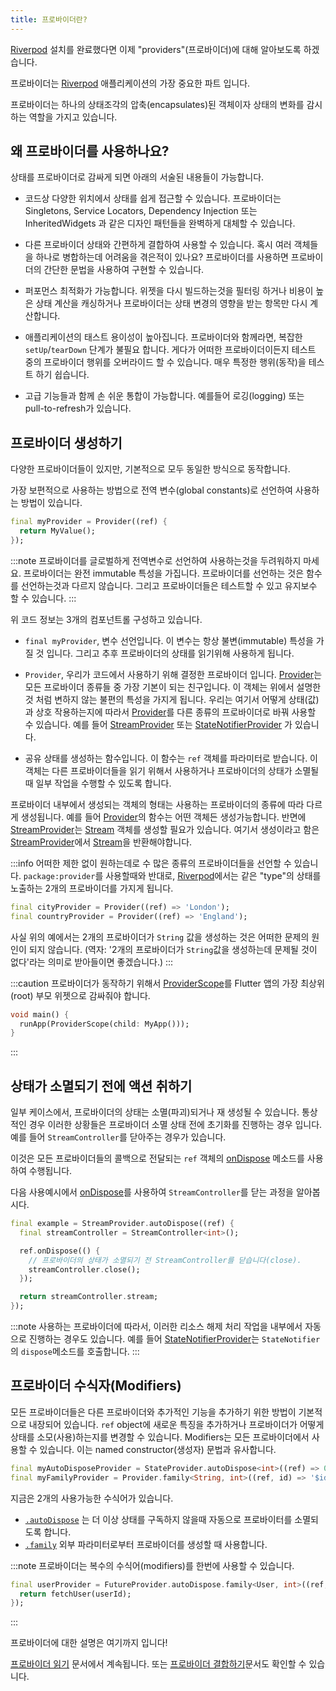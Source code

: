```yaml
---
title: 프로바이더란?
---
```


[Riverpod] 설치를 완료했다면 이제 "providers"(프로바이더)에 대해 알아보도록 하겠습니다.

프로바이더는 [Riverpod] 애플리케이션의 가장 중요한 파트 입니다.

프로바이더는 하나의 상태조각의 압축(encapsulates)된 객체이자 
상태의 변화를 감시하는 역할을 가지고 있습니다.

## 왜 프로바이더를 사용하나요?

상태를 프로바이더로 감싸게 되면 아래의 서술된 내용들이 가능합니다. 

- 코드상 다양한 위치에서 상태를 쉽게 접근할 수 있습니다. 
  프로바이더는 Singletons, Service Locators, Dependency Injection 또는 InheritedWidgets
  과 같은 디자인 패턴들을 완벽하게 대체할 수 있습니다.

- 다른 프로바이더 상태와 간편하게 결합하여 사용할 수 있습니다. 
  혹시 여러 객체들을 하나로 병합하는데 어려움을 겪은적이 있나요? 
  프로바이더를 사용하면 프로바이더의 간단한 문법을 사용하여 구현할 수 있습니다. 

- 퍼포먼스 최적화가 가능합니다. 
  위젯을 다시 빌드하는것을 필터링 하거나 비용이 높은 상태 계산을 캐싱하거나 
  프로바이더는 상태 변경의 영향을 받는 항목만 다시 계산합니다. 

- 애플리케이션의 태스트 용이성이 높아집니다. 
  프로바이더와 함께라면, 복잡한 `setUp`/`tearDown` 단계가 불필요 합니다.
  게다가 어떠한 프로바이더이든지 테스트 중의 프로바이더 행위를 오버라이드 할 수 있습니다.
  매우 특정한 행위(동작)을 테스트 하기 쉽습니다. 

- 고급 기능들과 함께 손 쉬운 통합이 가능합니다. 예를들어 로깅(logging) 또는 pull-to-refresh가 있습니다. 

## 프로바이더 생성하기

다양한 프로바이더들이 있지만, 기본적으로 모두 동일한 방식으로 동작합니다. 

가장 보편적으로 사용하는 방법으로 전역 변수(global constants)로 선언하여 사용하는 방법이 있습니다.


```dart
final myProvider = Provider((ref) {
  return MyValue();
});
```

:::note
프로바이더를 글로벌하게 전역변수로 선언하여 사용하는것을 두려워하지 마세요. 
프로바이더는 완전 immutable 특성을 가집니다. 프로바이더를 선언하는 것은 함수를 선언하는것과
다르지 않습니다. 그리고 프로바이더들은 테스트할 수 있고 유지보수 할 수 있습니다. 
:::

위 코드 정보는 3개의 컴포넌트롤 구성하고 있습니다.

- `final myProvider`, 변수 선언입니다. 
  이 변수는 항상 불변(immutable) 특성을 가질 것 입니다. 
  그리고 추후 프로바이더의 상태를 읽기위해 사용하게 됩니다.

- `Provider`, 우리가 코드에서 사용하기 위해 결정한 프로바이더 입니다. 
  [Provider]는 모든 프로바이더 종류들 중 가장 기본이 되는 친구입니다. 이 객체는 위에서 설명한 것 처럼 
  변하지 않는 불편의 특성을 가지게 됩니다. 우리는 여기서 어떻게 상태(값)과 상호 작용하는지에 따라서
  [Provider]를 다른 종류의 프로바이더로 바꿔 사용할 수 있습니다. 
  예를 들어 [StreamProvider] 또는 [StateNotifierProvider] 가 있습니다.

- 공유 상태를 생성하는 함수입니다.
  이 함수는  `ref` 객체를 파라미터로 받습니다. 이 객체는 다른 프로바이더들을 읽기 위해서 사용하거나
  프로바이더의 상태가 소멸될 때 일부 작업을 수행할 수 있도록 합니다. 

프로바이더 내부에서 생성되는 객체의 형태는 사용하는 프로바이더의 종류에 따라 다르게 생성됩니다.
예를 들어 [Provider]의 함수는 어떤 객체든 생성가능합니다. 반면에  [StreamProvider]는 [Stream] 객체를 
생성할 필요가 있습니다. 여기서 생성이라고 함은 [StreamProvider]에서 [Stream]을 반환해야합니다. 

:::info
어떠한 제한 없이 원하는데로 수 많은 종류의 프로바이더들을 선언할 수 있습니다. 
`package:provider`를 사용할때와 반대로, [Riverpod]에서는 같은 "type"의 상태를 노출하는 
2개의 프로바이더를 가지게 됩니다. 


```dart
final cityProvider = Provider((ref) => 'London');
final countryProvider = Provider((ref) => 'England');
```

사실 위의 예에서는 2개의 프로바이더가 `String` 값을 생성하는 것은 
어떠한 문제의 원인이 되지 않습니다.
(역자: '2개의 프로바이더가 `String`값을 생성하는데 문제될 것이 없다'라는 의미로 
받아들이면 좋겠습니다.)
:::

:::caution
프로바이더가 동작하기 위해서 [ProviderScope]를 Flutter 앱의 가장 최상위(root) 부모 위젯으로 감싸줘야 합니다. 

```dart
void main() {
  runApp(ProviderScope(child: MyApp()));
}
```

:::

## 상태가 소멸되기 전에 액션 취하기

일부 케이스에서, 프로바이더의 상태는 소멸(파괴)되거나 재 생성될 수 있습니다. 
통상적인 경우 이러한 상황들은 프로바이더 소멸 상태 전에 초기화를 진행하는 경우 입니다.
예를 들어 `StreamController`를 닫아주는 경우가 있습니다. 

이것은 모든 프로바이더들의 콜백으로 전달되는 `ref` 객체의 [onDispose] 메소드를 사용하여 수행됩니다.

다음 사용예시에서 [onDispose]를 사용하여 `StreamController`를 닫는 과정을 알아봅시다.


```dart
final example = StreamProvider.autoDispose((ref) {
  final streamController = StreamController<int>();

  ref.onDispose(() {
    // 프로바이더의 상태가 소멸되기 전 StreamController를 닫습니다(close).
    streamController.close();
  });

  return streamController.stream;
});
```

:::note
사용하는 프로바이더에 따라서, 이러한 리소스 해제 처리 작업을 내부에서 자동으로 진행하는 경우도 있습니다.
예를 들어 [StateNotifierProvider]는 `StateNotifier`의 `dispose`메소드를 호출합니다. 
:::

## 프로바이더 수식자(Modifiers)

모든 프로바이더들은 다른 프로바이더와 추가적인 기능을 추가하기 위한 방법이 기본적으로 내장되어 있습니다.
`ref` object에 새로운 특징을 추가하거나 프로바이더가 어떻게 상태를 소모(사용)하는지를 변경할 수 있습니다. 
Modifiers는 모든 프로바이더에서 사용할 수 있습니다. 이는  named constructor(생성자) 문법과 유사합니다.

```dart
final myAutoDisposeProvider = StateProvider.autoDispose<int>((ref) => 0);
final myFamilyProvider = Provider.family<String, int>((ref, id) => '$id');
```
지금은 2개의 사용가능한 수식어가 있습니다. 

- [`.autoDispose`](/docs/concepts/modifiers/auto_dispose) 는 더 이상 상태를 구독하지 않을때 자동으로 프로바이터를 소멸되도록 합니다.
- [`.family`](/docs/concepts/modifiers/family) 외부 파라미터로부터 프로바이더를 생성할 때 사용합니다. 

:::note
프로바이더는 복수의 수식어(modifiers)를 한번에 사용할 수 있습니다.  

```dart
final userProvider = FutureProvider.autoDispose.family<User, int>((ref, userId) async {
  return fetchUser(userId);
});
```

:::

프로바이더에 대한 설명은 여기까지 입니다!

[프로바이더 읽기](/docs/concepts/reading) 문서에서 계속됩니다. 
또는 [프로바이더 결합하기](/docs/concepts/combining_providers)문서도 확인할 수 있습니다. 


[get_it]: http://pub.dev/packages/get_it
[inheritedwidget]: https://api.flutter.dev/flutter/widgets/InheritedWidget-class.html
[stream]: https://api.dart.dev/stable/2.8.4/dart-async/Stream-class.html
[ondispose]: https://pub.dev/documentation/riverpod/latest/riverpod/Ref/onDispose.html
[riverpod]: https://github.com/rrousselgit/river_pod
[hooks_riverpod]: https://pub.dev/packages/hooks_riverpod
[flutter_riverpod]: https://pub.dev/packages/flutter_riverpod
[flutter_hooks]: https://github.com/rrousselGit/flutter_hooks
[provider]: ../providers/provider
[streamprovider]: ../providers/stream_provider
[statenotifierprovider]: ../providers/state_notifier_provider
[providerscope]: https://pub.dev/documentation/flutter_riverpod/latest/flutter_riverpod/ProviderScope-class.html
